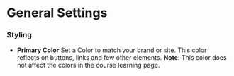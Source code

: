 # General Settings

### Styling
- **Primary Color**
Set a Color to match your brand or site. This color reflects on buttons, links and few other elements. 
**Note**: This color does not affect the colors in the course learning page.
